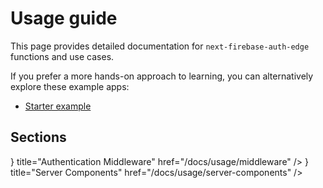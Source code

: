 
# Usage guide

This page provides detailed documentation for `next-firebase-auth-edge` functions and use cases.

If you prefer a more hands-on approach to learning, you can alternatively explore these example apps:

- [Starter example](/examples#starter)

## Sections

<Cards num={2}>
  <Card
    icon={<ChevronRightIcon />}
    title="Authentication Middleware"
    href="/docs/usage/middleware"
  />
  <Card
    icon={<ChevronRightIcon />}
    title="Server Components"
    href="/docs/usage/server-components"
  />
</Cards>